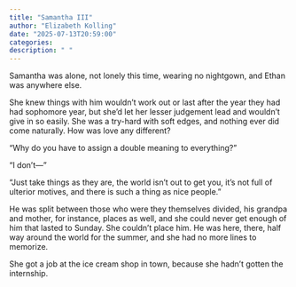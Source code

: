 ```yaml
---
title: "Samantha III"
author: "Elizabeth Kolling"
date: "2025-07-13T20:59:00"
categories: 
description: " "
---
```


Samantha was alone, not lonely this time, wearing no nightgown, and Ethan was anywhere else. 

She knew things with him wouldn't work out or last after the year they had had sophomore year, but she'd let her lesser judgement lead and wouldn't give in so easily. She was a try-hard with soft edges, and nothing ever did come naturally. How was love any different?

"Why do you have to assign a double meaning to everything?" 

"I don't—"

"Just take things as they are, the world isn't out to get you, it's not full of ulterior motives, and there is such a thing as nice people." 

He was split between those who were they themselves divided, his grandpa and mother, for instance, places as well, and she could never get enough of him that lasted to Sunday. She couldn't place him. He was here, there, half way around the world for the summer, and she had no more lines to memorize. 

She got a job at the ice cream shop in town, because she hadn't gotten the internship. 


